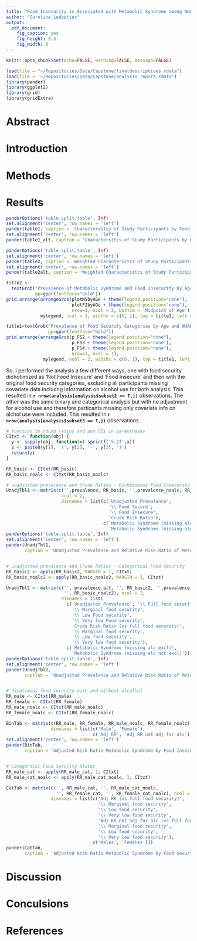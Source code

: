 ```yaml
---
title: "Food Insecurity is Associated with Metabolic Syndrome among NHANES Participants 1999-2014"
author: "Caroline Ledbetter"
output: 
  pdf_document:
    fig_caption: yes
    fig_height: 3.5
    fig_width: 8
---
```


```r
knitr::opts_chunk$set(echo=FALSE, warning=FALSE, message=FALSE)
```
```r
load(file = "~/Repositories/Data/Capstone/finaldescriptives.rdata")
load(file = '~/Repositories/Data/Capstone/analysis_report.rdata')
library(pander)
library(ggplot2)
library(grid)
library(gridExtra)
```

# Abstract  

# Introduction  

# Methods  

# Results   

\newpage
```r
panderOptions('table.split.table', Inf)
set.alignment('center', row.names = 'left')
pander(table1, caption = 'Charactersitcs of Study Participants by Food Security Status')
set.alignment('center', row.names = 'left')
pander(table1_alt, caption = 'Charactersitcs of Study Participants by Food Security Status')
```

```r
panderOptions('table.split.table', Inf)
set.alignment('center', row.names = 'left')
pander(table2, caption = 'Weighted Charactersitcs of Study Participants by Food Security Status')
set.alignment('center', row.names = 'left')
pander(table2alt, caption = 'Weighted Charactersitcs of Study Participants by Food Security Status')
```

\newpage
```r
title2 <- 
  textGrob("Prevalence of Metabolic Syndrome and Food Insecurity by Age and NHANES Cycle", 
           gp=gpar(fontface="bold"))
grid.arrange(arrangeGrob(plotMSbyAGe + theme(legend.position="none"),
                         plotFIbyAGe + theme(legend.position="none"),
                         nrow=1, ncol = 2, bottom = 'Midpoint of Age'), 
             mylegend, ncol = 2, widths = c(6, 1), top = title2, left = 'Prevalence')

```

```r
title1=textGrob("Prevalence of Food Security Categories by Age and NHANES Cycle",
                gp=gpar(fontface="bold"))
grid.arrange(arrangeGrob(p_FS2 + theme(legend.position="none"),
                         p_FS3 + theme(legend.position="none"),
                         p_FS4 + theme(legend.position="none"),
                         nrow=3, ncol = 1),
              mylegend, ncol = 2, widths = c(6, 1), top = title1, left = 'Prevalence')
```


So, I performed the analysis a few different ways, one with food security dichotimized as 'Not Food Insecure' and 'Food Insecure' and then with the original food security categories, excluding all participants missing covariate data includng information on alcohol use for both analysis. This resulted in **`r nrow(analysis[analysis$subset2 == T,])`** observations. The other was the same binary and categorical analysis but with no adjustment for alcohol use and therefore particants missing only covariate info on alchol use were included. This resulted in **`r nrow(analysis[analysis$subset3 == T,])`** observations.

```r
# function to round ratios and put CIs in parentheses
CItxt <- function(obj) {
  y <- sapply(obj, function(x) sprintf('%.2f',x))
  z <- paste0(y[1], '(', y[2], '-', y[3], ')')
  return(z)
}

RR_basic <- CItxt(RR_basic)
RR_basic_noalc <- CItxt(RR_basic_noalc)

# unadjusted prevalence and Crude Ratios - Dichotimous Food Insecurity
UnadjTbl1 <- matrix(c('',prevalence, RR_basic, '',prevalence_noalc, RR_basic_noalc),
                     ncol = 2, 
                     dimnames = list(c('Unadjusted Prevalence',
                                       '\\ Food Secure',
                                       '\\ Food Insecure',
                                       'Crude Risk Ratio'), 
                                     c('Metabolic Syndrome (missing alc excl)', 
                                       'Metabolic Syndrome (missing alc not excl)')))
panderOptions('table.split.table', Inf)
set.alignment('center', row.names = 'left')
pander(UnadjTbl1, 
       caption = 'Unadjusted Prevalence and Relative Risk Ratio of Metabolic Syndrome')


# unadjusted prevalence and Crude Ratios - Categorical Food Security
RR_basic2 <- apply(RR_basic2, MARGIN = 1, CItxt)
RR_basic_noalc2 <- apply(RR_basic_noalc2, MARGIN = 1, CItxt)

UnadjTbl2 <- matrix(c('', prevalence_alt, '', RR_basic2, '',prevalence_alt_noalc, 
                      '', RR_basic_noalc2), ncol = 2, 
                     dimnames = list(
                       c('Unadjusted Prevalence', '\\ Full food security', 
                         '\\ Marginal food security', 
                         '\\ Low Food security',
                         '\\ Very low Food security', 
                         'Crude Risk Ratio (vs full food security)',
                         '\\ Marginal food security',
                         '\\ Low food security',
                         '\\ Very low food security'), 
                       c('Metabolic Syndrome (missing alc excl)', 
                         'Metabolic Syndrome (missing alc not excl)')))
panderOptions('table.split.table', Inf)
set.alignment('center', row.names = 'left')
pander(UnadjTbl2, 
       caption = 'Unadjusted Prevalence and Relative Risk Ratio of Metabolic Syndrome')


# dicotimous food security with and without alcolhol
RR_male <- CItxt(RR_male)
RR_female <- CItxt(RR_female)
RR_male_noalc <- CItxt(RR_male_noalc)
RR_female_noalc <- CItxt(RR_female_noalc)

BinTab <- matrix(c(RR_male, RR_female, RR_male_noalc, RR_female_noalc), nrow = 2,
                 dimnames = list(c('Male', 'Female'), 
                                 c('Adj RR', 'Adj RR not adj for alc')))
set.alignment('center', row.names = 'left')
pander(BinTab, 
       caption = 'Adjusted Risk Ratio Metabolic Syndrome by Food Insecurity Status')


# Categorical Food Security Status
RR_male_cat <- apply(RR_male_cat, 1, CItxt)
RR_male_cat_noalc <- apply(RR_male_cat_noalc, 1, CItxt)

CatTab <- matrix(c('', RR_male_cat, '', RR_male_cat_noalc,
                   '', RR_female_cat, '', RR_female_cat_noalc), ncol = 2,
                 dimnames = list(c('Adj RR (vs full food security)', 
                                   '\\ Marginal food security', 
                                   '\\ Low food security', 
                                   '\\ Very low food security',
                                   'Adj RR not adj for alc (vs full food security)', 
                                   '\\ Marginal food security', 
                                   '\\ Low food security', 
                                   '\\ Very low food security'), 
                                 c('Males', 'Females')))
pander(CatTab, 
       caption = 'Adjusted Risk Ratio Metabolic Syndrome by Food Security Category')
```



# Discussion  

# Conculsions  

# References  



